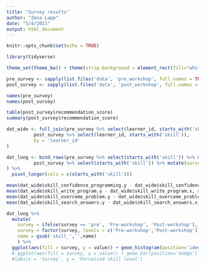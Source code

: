 ```yaml
---
title: "Survey results"
author: "Zena Lapp"
date: "5/4/2021"
output: html_document
---
```


```r
knitr::opts_chunk$set(echo = TRUE)
```

```r
library(tidyverse)

theme_set(theme_bw() + theme(strip.background = element_rect(fill="white",linetype='blank'), text=element_text(size=15)))

pre_survey <- sapply(list.files('data', 'pre_workshop', full.names = TRUE), read_csv) %>% bind_cols()
post_survey <- sapply(list.files('data', 'post_workshop', full.names = TRUE), read_csv) %>% bind_cols()
```

```r
names(pre_survey)
names(post_survey)
```

```r
table(post_survey$recommendation_score)
summary(post_survey$recommendation_score)
```


```r
dat_wide <- full_join(pre_survey %>% select(learner_id, starts_with('skill')),
          post_survey %>% select(learner_id, starts_with('skill')), 
          by = 'learner_id'
)

dat_long <- bind_rows(pre_survey %>% select(starts_with('skill')) %>% mutate(survey = 'pre'),
          post_survey %>% select(starts_with('skill')) %>% mutate(survey = 'post') 
) %>% 
  pivot_longer(cols = c(starts_with('skill')))
```

```r
mean(dat_wide$skill_confidence_programming.y - dat_wide$skill_confidence_programming.x, na.rm = TRUE)
mean(dat_wide$skill_write_program.y - dat_wide$skill_write_program.x, na.rm = TRUE)
mean(dat_wide$skill_overcome_problem.y - dat_wide$skill_overcome_problem.x, na.rm = TRUE)
mean(dat_wide$skill_search_answers.y - dat_wide$skill_search_answers.x, na.rm = TRUE)
```


```r
dat_long %>% 
  mutate(
    survey = ifelse(survey == 'pre', 'Pre-workshop', 'Post-workshop'),
    survey = factor(survey, levels = c('Pre-workshop','Post-workshop')),
    name = gsub('skill_','',name)
    ) %>% 
  ggplot(aes(fill = survey, y = value)) + geom_histogram(position='identity',alpha=0.5, bins = 5) + facet_wrap(~name) #+
  # ggplot(aes(fill = survey, y = value)) + geom_bar(position='dodge') + facet_wrap(~name) #+
  #labs(x = 'Survey', y = 'Perceived skill level')
```

